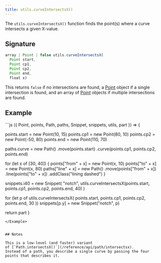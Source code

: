 ```yaml
---
title: utils.curveIntersectsX()
---
```


The `utils.curveIntersectsX()` function finds the point(s) where a curve
intersects a given X-value.

## Signature

```js
array | Point | false utils.curveIntersectsX(
  Point start,
  Point cp1,
  Point cp2,
  Point end,
  float x)
```

This returns `false` if no intersections are found,
a [Point](/reference/api/point) object if
a single intersection is found, and an array
of [Point](/reference/api/point) objects if
multiple intersections are found.

## Example

<Example caption="A Utils.curveIntersectX() example">
```js
({ Point, points, Path, paths, Snippet, snippets, utils, part }) => {

points.start = new Point(10, 15)
points.cp1 = new Point(80, 10)
points.cp2 = new Point(-50, 80)
points.end = new Point(110, 70)

paths.curve = new Path()
.move(points.start)
.curve(points.cp1, points.cp2, points.end)

for (let x of [30, 40]) {
points["from" + x] = new Point(x, 10)
points["to" + x] = new Point(x, 80)
paths["line" + x] = new Path()
.move(points["from" + x])
.line(points["to" + x])
.addClass("lining dashed")
}

snippets.i40 = new Snippet(
"notch",
utils.curveIntersectsX(points.start, points.cp1, points.cp2, points.end, 40)
)

for (let p of utils.curveIntersectsX(
points.start,
points.cp1,
points.cp2,
points.end,
30
))
snippets[p.y] = new Snippet("notch", p)

return part
}

```
</Example>


## Notes

This is a low-level (and faster) variant
of [`Path.intersectsX()`](/reference/api/path/intersectsx).
Instead of a path, you describe a single curve by passing the four
points that describes it.
```
